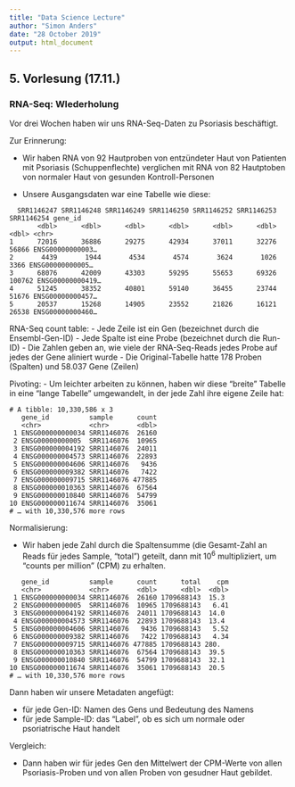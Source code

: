 ```yaml
---
title: "Data Science Lecture"
author: "Simon Anders"
date: "28 October 2019"
output: html_document
---
```


## 5. Vorlesung (17.11.)

### RNA-Seq: WIederholung

Vor drei Wochen haben wir uns RNA-Seq-Daten zu Psoriasis beschäftigt.

Zur Erinnerung:

- Wir haben RNA von 92 Hautproben von entzündeter Haut von Patienten mit Psoriasis (Schuppenflechte) verglichen mit RNA von 82 Hautptoben von normaler Haut von gesunden Kontroll-Personen

- Unsere Ausgangsdaten war eine Tabelle wie diese:

```
  SRR1146247 SRR1146248 SRR1146249 SRR1146250 SRR1146252 SRR1146253 SRR1146254 gene_id         
       <dbl>      <dbl>      <dbl>      <dbl>      <dbl>      <dbl>      <dbl> <chr>           
1      72016      36886      29275      42934      37011      32276      56866 ENSG00000000003…
2       4439       1944       4534       4574       3624       1026       3366 ENSG00000000005…
3      68076      42009      43303      59295      55653      69326     100762 ENSG00000000419…
4      51245      38352      40801      59140      36455      23744      51676 ENSG00000000457…
5      20537      15268      14905      23552      21826      16121      26538 ENSG00000000460…
```

RNA-Seq count table:
- Jede Zeile ist ein Gen (bezeichnet durch die Ensembl-Gen-ID)
- Jede Spalte ist eine Probe (bezeichnet durch die Run-ID)
- Die Zahlen geben an, wie viele der RNA-Seq-Reads jedes Probe auf jedes der Gene aliniert wurde
- Die Original-Tabelle hatte 178 Proben (Spalten) und 58.037 Gene (Zeilen)

Pivoting:
- Um leichter arbeiten zu können, haben wir diese "breite" Tabelle in eine "lange Tabelle" umgewandelt, in der jede Zahl ihre eigene Zeile hat:

```
# A tibble: 10,330,586 x 3
   gene_id          sample      count
   <chr>            <chr>       <dbl>
 1 ENSG000000000034 SRR1146076  26160
 2 ENSG00000000005  SRR1146076  10965
 3 ENSG000000004192 SRR1146076  24011
 4 ENSG000000004573 SRR1146076  22893
 5 ENSG000000004606 SRR1146076   9436
 6 ENSG000000009382 SRR1146076   7422
 7 ENSG000000009715 SRR1146076 477885
 8 ENSG000000010363 SRR1146076  67564
 9 ENSG000000010840 SRR1146076  54799
10 ENSG000000011674 SRR1146076  35061
# … with 10,330,576 more rows
```

Normalisierung:

- Wir haben jede Zahl durch die Spaltensumme (die Gesamt-Zahl an Reads für jedes Sample, "total") geteilt, dann mit $10^6$ multipliziert, um "counts per million" (CPM) zu erhalten.

```
   gene_id          sample      count      total    cpm
   <chr>            <chr>       <dbl>      <dbl>  <dbl>
 1 ENSG000000000034 SRR1146076  26160 1709688143  15.3 
 2 ENSG00000000005  SRR1146076  10965 1709688143   6.41
 3 ENSG000000004192 SRR1146076  24011 1709688143  14.0 
 4 ENSG000000004573 SRR1146076  22893 1709688143  13.4 
 5 ENSG000000004606 SRR1146076   9436 1709688143   5.52
 6 ENSG000000009382 SRR1146076   7422 1709688143   4.34
 7 ENSG000000009715 SRR1146076 477885 1709688143 280.  
 8 ENSG000000010363 SRR1146076  67564 1709688143  39.5 
 9 ENSG000000010840 SRR1146076  54799 1709688143  32.1 
10 ENSG000000011674 SRR1146076  35061 1709688143  20.5 
# … with 10,330,576 more rows
```

Dann haben wir unsere Metadaten angefügt:

- für jede Gen-ID: Namen des Gens und Bedeutung des Namens
- für jede Sample-ID: das "Label", ob es sich um normale oder psoriatrische Haut handelt



Vergleich:

- Dann haben wir für jedes Gen den Mittelwert der CPM-Werte von allen Psoriasis-Proben und von allen Proben von gesudner Haut gebildet.

